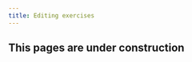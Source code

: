```yaml
---
title: Editing exercises
---
```


::: {.callout-caution }
## This pages are under construction

:::
